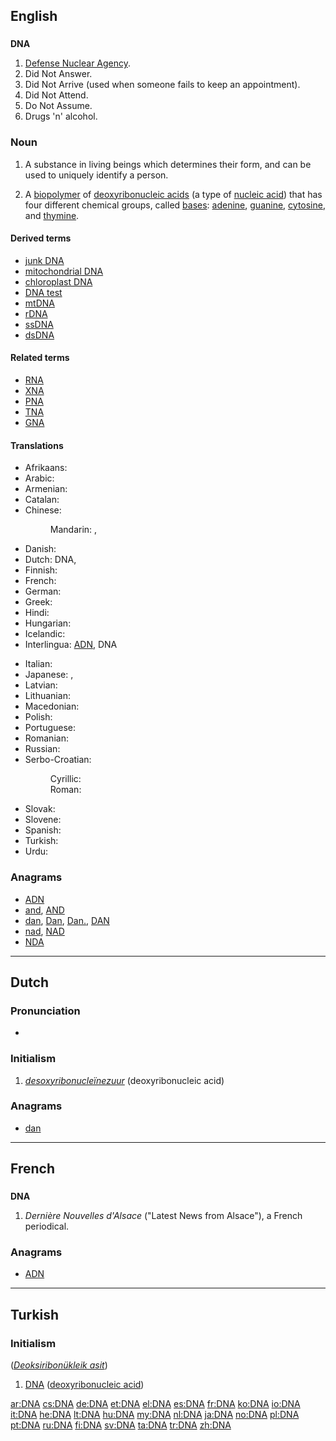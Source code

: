 {{also|dna}}
==English==
{{wikipedia}}

==={{initialism-old|en}}===
'''DNA'''

# [[w:Defense Nuclear Agency|Defense Nuclear Agency]].
# Did Not Answer.
# Did Not Arrive (used when someone fails to keep an appointment).
# Did Not Attend.
# Do Not Assume.
# Drugs 'n' alcohol.

===Noun===
{{en-noun|-}}

# A substance  in living beings which determines their form, and can be used to uniquely identify a person.
# {{biochemistry}} A [[biopolymer]] of [[deoxyribonucleic acid]]s (a type of [[nucleic acid]]) that has four different chemical groups, called [[bases]]: [[adenine]], [[guanine]], [[cytosine]], and [[thymine]].

====Derived terms====
* [[junk DNA]]
* [[mitochondrial DNA]]
* [[chloroplast DNA]]
* [[DNA test]]
* [[mtDNA]]
* [[rDNA]]
* [[ssDNA]]
* [[dsDNA]]

====Related terms====
* [[RNA]]
* [[XNA]]
* [[PNA]]
* [[TNA]]
* [[GNA]]

====Translations====
{{trans-top|abbreviation of deoxyribonucleic acid (see [[deoxyribonucleic acid]] for full forms)}}
* Afrikaans: {{t-|af|DNS}}
* Arabic: {{t-|ar|دنا|f|tr=dinaa|sc=Arab}}
* Armenian: {{t-|hy|ԴՆԹ|tr=DNT’}}
* Catalan: {{t-|ca|ADN}}
* Chinese:
*: Mandarin: {{t|cmn|脫氧核糖核酸|sc=Hani}}, {{t|cmn|脱氧核糖核酸|tr=tuōyǎng hétánghésuān|sc=Hani}}
* Danish: {{t+|da|dna}}
* Dutch: DNA, {{t-|nl|DNZ}}
* Finnish: {{t+|fi|DNA}}
* French: {{t+|fr|ADN|m}}
* German: {{t+|de|DNS|f}}
* Greek: {{t-|el|ΔΝΟ|tr=DNO|sc=Grek}}
* Hindi: {{t-|hi|डीएनए|tr=ḍī'ēn'ē|sc=Deva}}
* Hungarian: {{t+|hu|DNS}}
* Icelandic: {{t-|is|DNA|n}} {{t+|is|DKS|n}}
* Interlingua: [[ADN]], DNA
{{trans-mid}}
* Italian: {{t+|it|DNA|m}}
* Japanese: {{t-|ja|ＤＮＡ|tr=dī-enu-ē|sc=Jpan}}, {{t-|ja|ディー・エヌ・エー|tr=dī-enu-ē|sc=Jpan}}
* Latvian: {{t-|lv|DNS}}
* Lithuanian: {{t-|lt|DNR}}
* Macedonian: {{t-|mk|ДНК|f|tr=DNK}}
* Polish: {{t+|pl|DNA}}
* Portuguese: {{t+|pt|ADN}}
* Romanian: {{t-|ro|ADN|m}}
* Russian: {{t+|ru|ДНК|f|tr=de-en-ká}}
* Serbo-Croatian:
*: Cyrillic: {{t-|sh|ДНК|f|sc=Cyrl}}
*: Roman: {{t-|sh|DNK|f}}
* Slovak: {{t-|sk|DNK|f}} {{t-|sl|DNA|n}}
* Slovene: {{t+|sl|DNK}}
* Spanish: {{t+|es|ADN|m}}
* Turkish: {{t+|tr|DNA}}
* Urdu: {{t-|ur|ڈی این اے|tr=ḍī 'ēn 'ē|sc=ur-Arab}}
{{trans-bottom}}

===Anagrams===
* [[ADN#English|ADN]]
* [[and#English|and]], [[AND#English|AND]]
* [[dan#English|dan]], [[Dan#English|Dan]], [[Dan.#English|Dan.]], [[DAN#English|DAN]]
* [[nad#English|nad]], [[NAD#English|NAD]]
* [[NDA#English|NDA]]

----

==Dutch==

===Pronunciation===
* {{audio|Nl-DNA.ogg|Audio}}

===Initialism===
{{head|nl|initialism}}

# ''[[desoxyribonucleïnezuur]]'' (deoxyribonucleic acid)

===Anagrams===
* [[dan#Dutch|dan]]

----

==French==

==={{abbreviation|fr}}===
'''DNA'''

# ''Dernière Nouvelles d'Alsace'' ("Latest News from Alsace"), a French periodical.

===Anagrams===
* [[ADN#French|ADN]]

----

==Turkish==

===Initialism===
{{tr-initialism}} (''[[Deoksiribonükleik asit]]'')

# [[#English|DNA]] ([[deoxyribonucleic acid]])

[[ar:DNA]]
[[cs:DNA]]
[[de:DNA]]
[[et:DNA]]
[[el:DNA]]
[[es:DNA]]
[[fr:DNA]]
[[ko:DNA]]
[[io:DNA]]
[[it:DNA]]
[[he:DNA]]
[[lt:DNA]]
[[hu:DNA]]
[[my:DNA]]
[[nl:DNA]]
[[ja:DNA]]
[[no:DNA]]
[[pl:DNA]]
[[pt:DNA]]
[[ru:DNA]]
[[fi:DNA]]
[[sv:DNA]]
[[ta:DNA]]
[[tr:DNA]]
[[zh:DNA]]